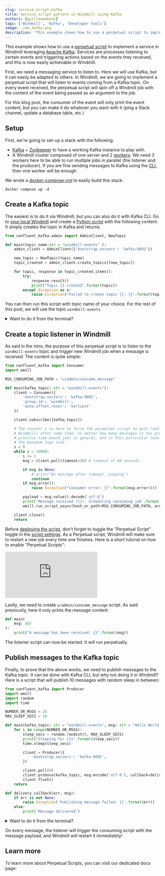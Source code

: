 ```yaml
---
slug: service-script-kafka
title: Service script pattern in Windmill using Kafka
authors: [guillaumebouv]
tags: ['Windmill', 'Kafka', 'Developer tools']
image: ./wm_kafka.png
description: 'This example shows how to use a perpetual script to implement a service in Windmill leveraging Kafka.'
---
```



This example shows how to use a [perpetual script](/docs/script_editor/perpetual_scripts) to implement a service in Windmill leveraging [Apache Kafka](https://kafka.apache.org/). Services are processes listening to certain events and triggering actions based on the events they received, and this is now easily achievable in Windmill.

First, we need a messaging service to listen to. Here we will use Kafka, but it can easily be adapted to others. In Windmill, we are going to implement a perpetual script that will listen to events coming from a Kafka topic. On every event received, the perpetual script will spin off a Windmill job with the content of the event being passed as an argument to the job.

For this blog post, the consumer of the event will only print the event content, but you can make it do whatever you want with it (ping a Slack channel, update a database table, etc.)

## Setup

First, we're going to set-up a stack with the following:

- [Kafka](https://kafka.apache.org/) + [Zookeeper](https://zookeeper.apache.org/) to have a working Kafka instance to play with.
- A Windmill cluster composed of one server and 2 [workers](/docs/core_concepts/worker_groups). We need 3 workers here to be able to run multiple jobs in parallel (the listener and the producer). If you are fine sending messages to Kafka using the [CLI](/docs/advanced/cli), then one worker will be enough.

We wrote a [docker-compose.yml](https://github.com/windmill-labs/windmill/blob/main/examples/deploy/kafka-job-adapter/docker-compose.yml) to easily build this stack:

```
docker compose up -d
```

## Create a Kafka topic

The easiest is to do it via Windmill, but you can also do it with Kafka CLI. Go to [your local Windmill](http://localhost:8000) and create a [Python script](/docs/getting_started/scripts_quickstart/python) with the following content. It simply creates the topic in Kafka and returns.

```python
from confluent_kafka.admin import AdminClient, NewTopic

def main(topic_name:str = "windmill-events" ):
    admin_client = AdminClient({'bootstrap.servers': 'kafka:9092'})

    new_topic = NewTopic(topic_name)
    topic_created = admin_client.create_topics([new_topic])

    for topic, response in topic_created.items():
        try:
            response.result()
            print("Topic {} created".format(topic))
        except Exception as e:
            raise Exception("Failed to create topic {}: {}".format(topic, e))
```

You can then run this script with topic name of your choice. For the rest of this post, we will use the topic `windmill-events`.

<details>
<summary>Want to do it from the terminal?</summary>
Run the following command to create the topic from within the Kafka container:

```bash
docker exec -it $KAFKA_CONTAINER_ID kafka-topics.sh --create --topic windmill-events --bootstrap-server localhost:9092
```

</details>

## Create a topic listener in Windmill

As said in the intro, the purpose of this perpetual script is to listen to the `windmill-events` topic and trigger new Windmill job when a message is received. The content is quite simple:

```python
from confluent_kafka import Consumer
import wmill

MSG_CONSUMING_JOB_PATH = "u/admin/consume_message"

def main(kafka_topic: str = "windmill-events"):
    client = Consumer({
        'bootstrap.servers': 'kafka:9092',
        'group.id': 'windmill',
        'auto.offset.reset': 'earliest'
    })

    client.subscribe([kafka_topic])

    # The counter i is here to force the perpetual script to exit (and be auto-restarted by
    # Windmill) after some time, no matter how many messages it has processed. It's a good
    # practice time-bound jobs in general, and it this particular case it will avoid hitting
    # the maximum logs size
    i = 0
    while i < 10000:
        i += 1
        msg = client.poll(timeout=30) # timeout of 60 seconds

        if msg is None:
            # print("No message after timeout. Looping")
            continue
        if msg.error():
            raise Exception("Consumer error: {}".format(msg.error()))

        payload = msg.value().decode('utf-8')
        print('Message received ({}). Scheduling consuming job'.format(payload))
        wmill.run_script_async(hash_or_path=MSG_CONSUMING_JOB_PATH, args={"msg": payload})

    client.close()
    return
```

Before [deploying the script](/docs/core_concepts/draft_and_deploy), don't forget to toggle the "Perpetual Script" toggle in the [script settings](/docs/script_editor/settings). As a Perpetual script, Windmill will make sure to restart a new job every time one finishes. Here is a short tutorial on how to enable "Perpetual Scripts":

<iframe
	style={{ aspectRatio: '16/9' }}
	src="https://www.youtube.com/embed/5uw3JWiIFp0"
	title="Perpetual Scripts"
	frameBorder="0"
	allow="accelerometer; autoplay; clipboard-write; encrypted-media; gyroscope; picture-in-picture; web-share"
	allowFullScreen
	className="border-2 rounded-lg object-cover w-full dark:border-gray-800"
></iframe>

<br />

Lastly, we need to create `u/admin/consume_message` script. As said previously, here it only prints the message content:

```python
def main(
    msg: str
):
    print("A message has been received: {}".format(msg))
```

The listener script can now be started. It will run perpetually.

## Publish messages to the Kafka topic

Finally, to prove that the above works, we need to publish messages to the Kafka topic. It can be done with Kafka CLI, but why not doing it in Windmill? Here is a script that will publish 10 messages with random sleep in between:

```python
from confluent_kafka import Producer
import wmill
import random
import time

NUMBER_OR_MSGS = 10
MAX_SLEEP_SECS = 10

def main(kafka_topic: str = "windmill-events", msg: str = "Hello World!"):
    for i in range(NUMBER_OR_MSGS):
        sleep_secs = random.randint(0, MAX_SLEEP_SECS)
        print("Sleeping for {}s".format(sleep_secs))
        time.sleep(sleep_secs)

        client = Producer({
            'bootstrap.servers': 'kafka:9092',
        })

        client.poll(0)
        client.produce(kafka_topic, msg.encode('utf-8'), callback=delivery_callback)
        client.flush()
    return

def delivery_callback(err, msg):
    if err is not None:
        raise Exception('Publishing message failed: {}'.format(err))
    else:
        print('Message delivered')
```

<details>
<summary>Want to do it from the terminal?</summary>
Run the following log into the Kafka container and run the `kafka-console-producer.sh` helper:

```bash
docker exec -it $KAFKA_CONTAINER_ID kafka-console-producer.sh --topic windmill-events --bootstrap-server localhost:9092
```

One line is one message sent to the topic.

</details>

On every message, the listener will trigger the consuming script with the message payload, and Windmill will restart it immediately!

## Learn more

To learn more about Perpetual Scripts, you can visit our dedicated docs page:

<div className="grid grid-cols-2 gap-6 mb-4">
	<DocCard
		title="Running services with perpetual scripts"
		description="Perpetual scripts restart upon ending unless canceled."
		href="/docs/script_editor/perpetual_scripts"
	/>
</div>
